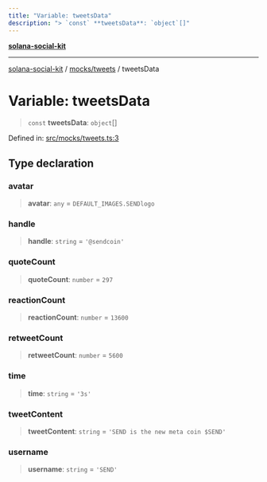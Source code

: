 ```yaml
---
title: "Variable: tweetsData"
description: "> `const` **tweetsData**: `object`[]"
---
```


[**solana-social-kit**](../../../README.mdx)

***

[solana-social-kit](../../../README.mdx) / [mocks/tweets](../README.mdx) / tweetsData

# Variable: tweetsData

> `const` **tweetsData**: `object`[]

Defined in: [src/mocks/tweets.ts:3](https://github.com/SendArcade/solana-social-starter/blob/03568260ca96ed63f77049843c721de1cb011893/src/mocks/tweets.ts#L3)

## Type declaration

### avatar

> **avatar**: `any` = `DEFAULT_IMAGES.SENDlogo`

### handle

> **handle**: `string` = `'@sendcoin'`

### quoteCount

> **quoteCount**: `number` = `297`

### reactionCount

> **reactionCount**: `number` = `13600`

### retweetCount

> **retweetCount**: `number` = `5600`

### time

> **time**: `string` = `'3s'`

### tweetContent

> **tweetContent**: `string` = `'SEND is the new meta coin $SEND'`

### username

> **username**: `string` = `'SEND'`

